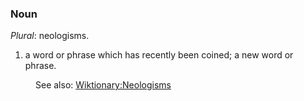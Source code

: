 ===Noun===
''Plural'': neologisms.
#a word or phrase which has recently been coined; a new word or phrase. 

:See also: [[Wiktionary:Neologisms]]